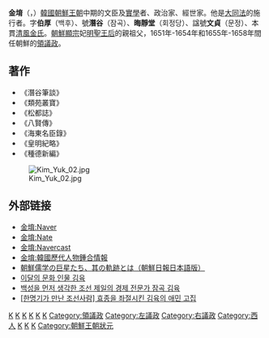 {{request translation|ko}}

{{Infobox Korean name
|title=金堉
|img=Korea-Portrait of Kim Yuk-Joseon.jpg
|hangul=김육
|hanja=金堉
|rr=Gim Yug
|mr=Kim Yuk
|hangulja=백후
|hanjaja=伯厚
|rrja=baighoo
|mrja=baikhoo
|hangulho=잠곡, 회정당
|hanjaho=潛谷, 晦靜堂
|rrho=Jamgog, Hwaejungdang
|mrho=Jamgok, Hoijeongdang
}}
'''金堉'''（{{kor |k = 김육 |hanja = 金堉 |羅 = Gim Yug |f = h}}，{{bd|1580年||1658年|9月|}}）[[韓國|韓國]][[朝鮮王朝|朝鮮王朝]]中期的文臣及[[實學|實學]]者、政治家、經世家。他是[[大同法|大同法]]的施行者。字'''伯厚'''（백후）、號'''潛谷'''（잠곡）、'''晦靜堂'''（회정당）、諡號'''文貞'''（문정）、本貫[[清風金氏|清風金氏]]。[[朝鮮顯宗|朝鮮顯宗]]妃[[明聖王后|明聖王后]]的親祖父，1651年-1654年和1655年-1658年間任朝鮮的[[領議政|領議政]]。

== 著作 ==
* 《潛谷筆談》 
* 《類苑叢寶》 
* 《松都誌》 
* 《八賢傳》 
* 《海東名臣錄》
* 《皇明紀略》
* 《種德新編》
[[File:Kim_Yuk_02.jpg|left]]

== 外部链接 ==
* [http://100.naver.com/100.nhn?docid=31876 金堉:Naver] {{Wayback|url=http://100.naver.com/100.nhn?docid=31876 |date=20190701030537 }} {{ko}}
* [https://web.archive.org/web/20140108110630/http://koreandb.nate.com/history/people/detail?sn=744 金堉:Nate] {{ko}}
* [http://navercast.naver.com/contents.nhn?contents_id=4174 金堉:Navercast] {{Wayback|url=http://navercast.naver.com/contents.nhn?contents_id=4174 |date=20190701030537 }} {{ko}}
* [http://people.aks.ac.kr/front/tabCon/ppl/pplView.aks?pplId=PPL_6JOb_A1580_1_0002375 金堉:韓國歷代人物鍾合情報] {{ko}}
* [https://web.archive.org/web/20081020095340/http://www.chosunonline.com/article/20081012000005 朝鮮儒学の巨星たち、其の軌跡とは（朝鮮日報日本語版）]
* [https://web.archive.org/web/20160305044815/http://nationalculture.mcst.go.kr/person/data/person_view.jsp?cp_seq=109 이달의 문화 인물 김육] {{ko}}
* [https://archive.today/20121220030412/http://m.ggcf.or.kr/naru/View.asp?idx=191 백성을 먼저 생각한 조선 제일의 경제 전문가 잠곡 김육] {{ko}}
* [http://article.joinsmsn.com/news/article/article.asp?Total_Id=4950169 <nowiki>[</nowiki>한명기가 만난 조선사람<nowiki>]</nowiki> 효종을 좌절시킨 김육의 애민 고집]{{dead link|date=十一月 2017 |bot=InternetArchiveBot }} {{ko}}

{{korea-bio-stub}}
{{領議政}}
{{左議政}}
{{右議政}}

[[Category:朝鮮王朝政治人物|K]]
[[Category:朝鮮儒學學者|K]]
[[Category:朝鮮哲學者|K]]
[[Category:詩人|K]]
[[Category:朝鮮半島作家|K]]
[[Category:諡文貞|K]]
[[Category:領議政|Category:領議政]]
[[Category:左議政|Category:左議政]]
[[Category:右議政|Category:右議政]]
[[Category:西人|Category:西人]]
[[Category:17世紀哲學家|K]]
[[Category:京城府出身人物|K]]
[[Category:金姓|K]]
[[Category:朝鮮王朝狀元|Category:朝鮮王朝狀元]]